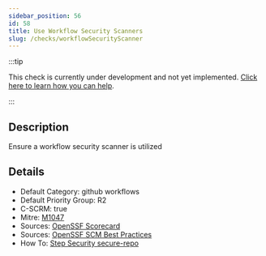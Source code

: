 ```yaml
---
sidebar_position: 56
id: 58
title: Use Workflow Security Scanners
slug: /checks/workflowSecurityScanner
---
```


<!-- BANNER:START -->
:::tip

This check is currently under development and not yet implemented. [Click here to learn how you can help](/contribute).

:::
<!-- BANNER:END -->

<!-- DESCRIPTION:START -->
## Description
Ensure a workflow security scanner is utilized
<!-- DESCRIPTION:END -->

<!-- DETAILS:START -->
## Details
- Default Category: github workflows
- Default Priority Group: R2
- C-SCRM: true
- Mitre: [M1047](https://attack.mitre.org/mitigations/M1047/)
- Sources: [OpenSSF Scorecard](https://github.com/ossf/scorecard/blob/main/docs/checks.md#token-permissions)
- Sources: [OpenSSF SCM Best Practices](https://best.openssf.org/SCM-BestPractices/github/repository/token_default_permissions_is_read_write.html)
- How To: [Step Security secure-repo](https://github.com/step-security/secure-repo)

<!-- DETAILS:END -->
